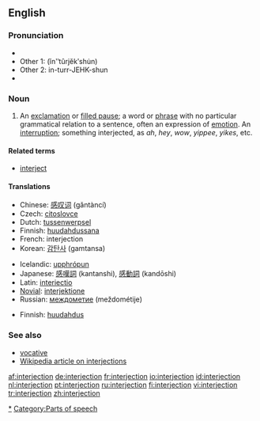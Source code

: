 {{wikipedia}}
==English==

===Pronunciation===
* {{IPA|/ˌɪn.tɝ.ˈʤɛk.ʃn̩/}}
*Other 1: (ĭnʺtûrjĕkʹshu̇n)
*Other 2: in-turr-JEHK-shun
* {{audio|en-us-interjection.ogg|Audio (US)}}

===Noun===
{{en-noun}}

# {{grammar}} An [[exclamation]] or [[filled pause]]; a word or [[phrase]] with no particular grammatical relation to a sentence, often an expression of [[emotion]].  An [[interruption]]; something interjected, as ''ah'', ''hey'', ''wow'', ''yippee'', ''yikes'', etc.

====Related terms====
*[[interject]]

====Translations====
{{trans-top|an exclamation or filled pause in grammar}}
*Chinese: [[感叹词]] (gǎntàncí)
*Czech: [[citoslovce]] {{n}}
*Dutch: [[tussenwerpsel]] {{n}}
*Finnish: [[huudahdussana]]
*French: interjection {{f}}
*Korean: [[감탄사]] (gamtansa)
{{trans-mid}}
*Icelandic: [[upphrópun]] {{f}}
*Japanese: [[感嘆詞]] (kantanshi), [[感動詞]] (kandōshi)
*Latin: [[interiectio]] {{f}}
*[[Novial]]: [[interjektione]]
*Russian: [[междометие]] (meždométije) {{n}}
{{trans-bottom}}

{{trans-top|an interruption}}
*Finnish: [[huudahdus]]
{{trans-mid}}
{{trans-bottom}}

===See also===
*[[vocative]]
*[[w:Interjection|Wikipedia article on interjections]]

[[Category:Interjections|*]]
[[Category:Parts of speech]]

[[af:interjection]]
[[de:interjection]]
[[fr:interjection]]
[[io:interjection]]
[[id:interjection]]
[[nl:interjection]]
[[pt:interjection]]
[[ru:interjection]]
[[fi:interjection]]
[[vi:interjection]]
[[tr:interjection]]
[[zh:interjection]]